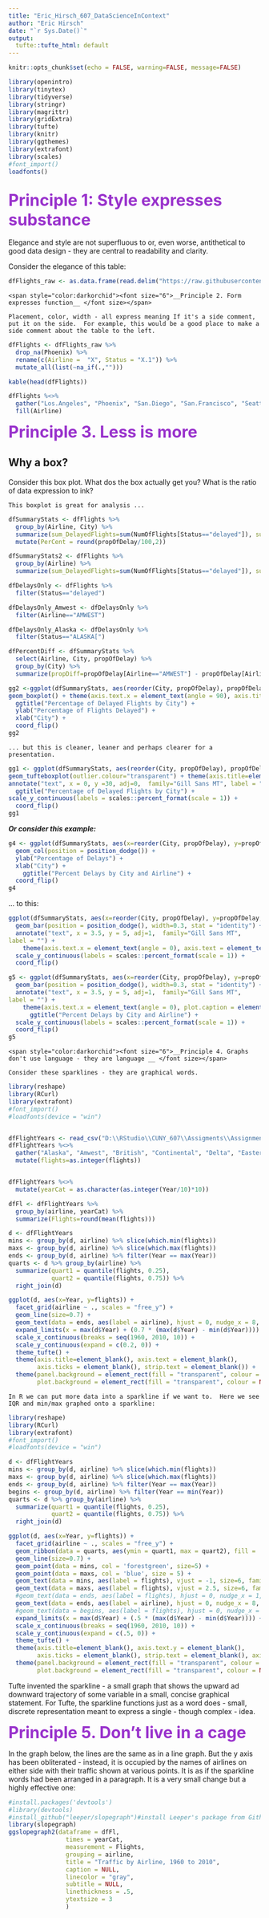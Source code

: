 ```yaml
---
title: "Eric_Hirsch_607_DataScienceInContext"
author: "Eric Hirsch"
date: "`r Sys.Date()`"
output: 
  tufte::tufte_html: default
---
```


```r
knitr::opts_chunk$set(echo = FALSE, warning=FALSE, message=FALSE)
```

```r
library(openintro)
library(tinytex)
library(tidyverse)
library(stringr)
library(magrittr)
library(gridExtra)
library(tufte)
library(knitr)
library(ggthemes)
library(extrafont)
library(scales)
#font_import()
loadfonts()
```

## 
## <span style="color:darkorchid"><font size="6">__Principle 1: Style expresses substance__</font size></span>

Elegance and style are not superfluous to or, even worse, antithetical to good data design - they are central to readability and clarity.

Consider the elegance of this table:    

``` r
dfFlights_raw <- as.data.frame(read.delim("https://raw.githubusercontent.com/ericonsi/CUNY_607/main/Projects/Project%202/Flights.csv", header = TRUE, stringsAsFactors = TRUE, sep=","))
```

```marginfigure

<span style="color:darkorchid"><font size="6">__Principle 2. Form expresses function__ </font size></span>

```

```marginfigure
Placement, color, width - all express meaning If it's a side comment, put it on the side.  For example, this would be a good place to make a side comment about the table to the left.

```

```r
dfFlights <- dfFlights_raw %>% 
  drop_na(Phoenix) %>%
  rename(c(Airline =  "X", Status = "X.1")) %>%
  mutate_all(list(~na_if(.,"")))

kable(head(dfFlights))
```

```r

dfFlights %<>%
  gather("Los.Angeles", "Phoenix", "San.Diego", "San.Francisco", "Seattle", key="City", value="NumOfFlights") %<>%
  fill(Airline)
```



<span style="color:darkorchid"><font size="6">__Principle 3. Less is more __ </font size></span>

## Why a box?

Consider this box plot.  What dos the box actually get you?  What is the ratio of data expression to ink?


```marginfigure
This boxplot is great for analysis ...
```

```r
dfSummaryStats <- dfFlights %>% 
  group_by(Airline, City) %>% 
  summarize(sum_DelayedFlights=sum(NumOfFlights[Status=="delayed"]), sum_Flights = sum(NumOfFlights), propOfDelay=sum(NumOfFlights[Status=="delayed"])/sum(NumOfFlights)*100) %>%
  mutate(PerCent = round(propOfDelay/100,2))

dfSummaryStats2 <- dfFlights %>% 
  group_by(Airline) %>% 
  summarize(sum_DelayedFlights=sum(NumOfFlights[Status=="delayed"]), sum_Flights = sum(NumOfFlights), propOfDelay=sum(NumOfFlights[Status=="delayed"])/sum(NumOfFlights)*100)

dfDelaysOnly <- dfFlights %>%
  filter(Status=="delayed")

dfDelaysOnly_Amwest <- dfDelaysOnly %>%
  filter(Airline=="AMWEST")

dfDelaysOnly_Alaska <- dfDelaysOnly %>%
  filter(Status=="ALASKA[")

dfPercentDiff <- dfSummaryStats %>%
  select(Airline, City, propOfDelay) %>%
  group_by(City) %>%
  summarize(propDiff=propOfDelay[Airline=="AMWEST"] - propOfDelay[Airline=="ALASKA"])

```

```r

gg2 <-ggplot(dfSummaryStats, aes(reorder(City, propOfDelay), propOfDelay)) +
geom_boxplot() + theme(axis.text.x = element_text(angle = 90), axis.title = element_text(size=15), axis.text = element_text(size = 15), plot.title = element_text(size=18)) +
  ggtitle("Percentage of Delayed Flights by City") +
  ylab("Percentage of Flights Delayed") +
  xlab("City") + 
  coord_flip()
gg2
```

```marginfigure

... but this is cleaner, leaner and perhaps clearer for a presentation.

```



```r

gg1 <- ggplot(dfSummaryStats, aes(reorder(City, propOfDelay), propOfDelay)) + theme_tufte() +
geom_tufteboxplot(outlier.colour="transparent") + theme(axis.title=element_blank(), axis.text.x = element_text(angle = 0), axis.text = element_text(size = 20), plot.title = element_text(size=20), axis.ticks=element_blank()) +
annotate("text", x = 0, y =30, adj=0,  family="Gill Sans MT", label = "") +
  ggtitle("Percentage of Delayed Flights by City") + 
scale_y_continuous(labels = scales::percent_format(scale = 1)) +
  coord_flip()
gg1

```


__*Or consider this example:*__

```r

g4 <- ggplot(dfSummaryStats, aes(x=reorder(City, propOfDelay), y=propOfDelay, group=Airline, fill=Airline)) +
  geom_col(position = position_dodge()) +
  ylab("Percentage of Delays") + 
  xlab("City") +
    ggtitle("Percent Delays by City and Airline") +
  coord_flip()
g4
```
      

   ... to this:
```r

ggplot(dfSummaryStats, aes(x=reorder(City, propOfDelay), y=propOfDelay, group=Airline, fill=Airline)) + theme_tufte(base_size=14, ticks=F) +
  geom_bar(position = position_dodge(), width=0.3, stat = "identity") +  theme(axis.title=element_blank()) +
  annotate("text", x = 3.5, y = 5, adj=1,  family="Gill Sans MT",
label = "") +
    theme(axis.text.x = element_text(angle = 0), axis.text = element_text(size = 24 , family="Gill Sans MT"), legend.text = element_text(size=20), legend.title=element_blank()) +
  scale_y_continuous(labels = scales::percent_format(scale = 1)) +
  coord_flip()

```

```r
g5 <- ggplot(dfSummaryStats, aes(x=reorder(City, propOfDelay), y=propOfDelay, group=Airline, fill=Airline)) + theme_tufte() +
  geom_bar(position = position_dodge(), width=0.3, stat = "identity") +  theme(axis.title=element_blank()) +
  annotate("text", x = 3.5, y = 5, adj=1,  family="Gill Sans MT",
label = "") +
    theme(axis.text.x = element_text(angle = 0), plot.caption = element_text(size=24), axis.text = element_text(size = 15 , family="Gill Sans MT")) +
      ggtitle("Percent Delays by City and Airline") +
  scale_y_continuous(labels = scales::percent_format(scale = 1)) +
  coord_flip()
g5
```

```marginfigure

<span style="color:darkorchid"><font size="6">__Principle 4. Graphs don't use language - they are language __ </font size></span>

```

```marginfigure
Consider these sparklines - they are graphical words.

```

```r


library(reshape)
library(RCurl)
library(extrafont)
#font_import()
#loadfonts(device = "win")


dfFlightYears <- read_csv("D:\\RStudio\\CUNY_607\\Assigments\\Assignment 5 - Tufte\\FileForSlopeGraph.csv")
dfFlightYears %<>%
  gather("Alaska", "Amwest", "British", "Continental", "Delta", "Eastern", "Hawaiian", key="airline", value="flights")  %<>%
  mutate(flights=as.integer(flights))


dfFlightYears %<>%
  mutate(yearCat = as.character(as.integer(Year/10)*10))

dfFl <- dfFlightYears %>%
  group_by(airline, yearCat) %>%
  summarize(Flights=round(mean(flights)))

d <- dfFlightYears
mins <- group_by(d, airline) %>% slice(which.min(flights))
maxs <- group_by(d, airline) %>% slice(which.max(flights))
ends <- group_by(d, airline) %>% filter(Year == max(Year))
quarts <- d %>% group_by(airline) %>%
  summarize(quart1 = quantile(flights, 0.25),
            quart2 = quantile(flights, 0.75)) %>%
  right_join(d)

ggplot(d, aes(x=Year, y=flights)) + 
  facet_grid(airline ~ ., scales = "free_y") + 
  geom_line(size=0.7) +
  geom_text(data = ends, aes(label = airline), hjust = 0, nudge_x = 8, size=8, family="Gill Sans MT") +
  expand_limits(x = max(d$Year) + (0.7 * (max(d$Year) - min(d$Year)))) +
  scale_x_continuous(breaks = seq(1960, 2010, 10)) +
  scale_y_continuous(expand = c(0.2, 0)) +
  theme_tufte() +
  theme(axis.title=element_blank(), axis.text = element_blank(), 
        axis.ticks = element_blank(), strip.text = element_blank()) +
  theme(panel.background = element_rect(fill = "transparent", colour = NA),
        plot.background = element_rect(fill = "transparent", colour = NA))
```

```marginfigure
In R we can put more data into a sparkline if we want to.  Here we see IQR and min/max graphed onto a sparkline:
```

```r


library(reshape)
library(RCurl)
library(extrafont)
#font_import()
#loadfonts(device = "win")

d <- dfFlightYears
mins <- group_by(d, airline) %>% slice(which.min(flights))
maxs <- group_by(d, airline) %>% slice(which.max(flights))
ends <- group_by(d, airline) %>% filter(Year == max(Year))
begins <- group_by(d, airline) %>% filter(Year == min(Year))
quarts <- d %>% group_by(airline) %>%
  summarize(quart1 = quantile(flights, 0.25),
            quart2 = quantile(flights, 0.75)) %>%
  right_join(d)

ggplot(d, aes(x=Year, y=flights)) + 
  facet_grid(airline ~ ., scales = "free_y") + 
  geom_ribbon(data = quarts, aes(ymin = quart1, max = quart2), fill = 'grey90') +
  geom_line(size=0.7) +
  geom_point(data = mins, col = 'forestgreen', size=5) +
  geom_point(data = maxs, col = 'blue', size = 5) +
  geom_text(data = mins, aes(label = flights), vjust = -1, size=6, family="Gill Sans MT", col='forestgreen') +
  geom_text(data = maxs, aes(label = flights), vjust = 2.5, size=6, family="Gill Sans MT", col="blue") +
  #geom_text(data = ends, aes(label = flights), hjust = 0, nudge_x = 1, size=6, family="Gill Sans MT", col='red') +
  geom_text(data = ends, aes(label = airline), hjust = 0, nudge_x = 8, size=8, family="Gill Sans MT", col='black') +
  #geom_text(data = begins, aes(label = flights), hjust = 0, nudge_x = -1, size=6, family="Gill Sans MT", col='red') +
  expand_limits(x = max(d$Year) + (.5 * (max(d$Year) - min(d$Year)))) +
  scale_x_continuous(breaks = seq(1960, 2010, 10)) +
  scale_y_continuous(expand = c(.5, 0)) +
  theme_tufte() +
  theme(axis.title=element_blank(), axis.text.y = element_blank(), 
        axis.ticks = element_blank(), strip.text = element_blank(), axis.text = element_text(size = 14, family="Gill Sans MT")) +
  theme(panel.background = element_rect(fill = "transparent", colour = NA),
        plot.background = element_rect(fill = "transparent", colour = NA))
```

Tufte invented the sparkline - a small graph that shows the upward ad downward trajectory of some variable in a small, concise graphical statement.  For Tufte, the sparkline functions just as a word does -  small, discrete representation meant to express a single - though complex - idea. 


<span style="color:darkorchid"><font size="6">__Principle 5. Don't live in a cage__ </font size></span>

In the graph below, the lines are the same as in a line graph.  But the y axis has been obliterated - instead, it is occupied by the names of airlines on either side with their traffic shown at various points. It is as if the sparkline words had been arranged in a paragraph. It is a very small change but a highly effective one:

```r


#install.packages('devtools')
#library(devtools)
#install_github("leeper/slopegraph")#install Leeper's package from Github
library(slopegraph)
ggslopegraph2(dataframe = dfFl,
                times = yearCat,
                measurement = Flights,
                grouping = airline,
                title = "Traffic by Airline, 1960 to 2010",
                caption = NULL,
                linecolor = "gray",
                subtitle = NULL, 
                linethickness = .5,
                ytextsize = 3
                )

```
